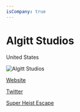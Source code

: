 ```yaml
---
isCompany: true
---
```


# Algitt Studios

<Location>

United States

</Location>

![Algitt Studios](http://www.algittstudios.com/site/images/layout/currenttitles_she.jpg)

<Website>

[Website](http://algittstudios.com)

[Twitter](https://twitter.com/AlgittStudios)

</Website>

<Games>

[Super Heist Escape](http://algittstudios.com/she/she.html)

</Games>
